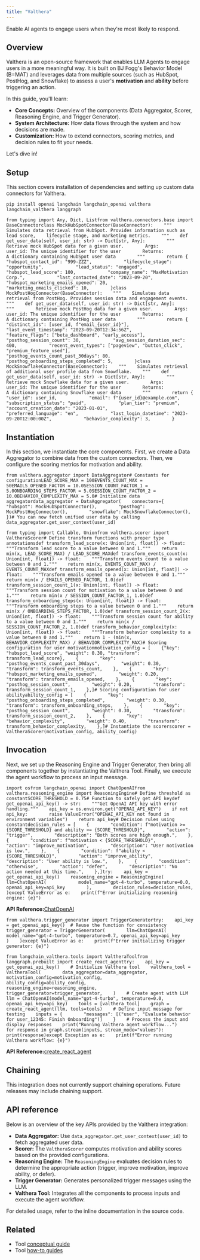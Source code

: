 ```yaml
---
title: "Valthera"
---
```


Enable AI agents to engage users when they're most likely to respond.

## Overview

Valthera is an open-source framework that enables LLM Agents to engage users in a more meaningful way. It is built on BJ Fogg's Behavior Model (B=MAT) and leverages data from multiple sources (such as HubSpot, PostHog, and Snowflake) to assess a user's **motivation** and **ability** before triggering an action.

In this guide, you'll learn:

* **Core Concepts:** Overview of the components (Data Aggregator, Scorer, Reasoning Engine, and Trigger Generator).
* **System Architecture:** How data flows through the system and how decisions are made.
* **Customization:** How to extend connectors, scoring metrics, and decision rules to fit your needs.

Let's dive in!

## Setup

This section covers installation of dependencies and setting up custom data connectors for Valthera.

```
pip install openai langchain langchain_openai valthera langchain_valthera langgraph
```

```
from typing import Any, Dict, Listfrom valthera.connectors.base import BaseConnectorclass MockHubSpotConnector(BaseConnector):    """    Simulates data retrieval from HubSpot. Provides information such as lead score,    lifecycle stage, and marketing metrics.    """    def get_user_data(self, user_id: str) -> Dict[str, Any]:        """        Retrieve mock HubSpot data for a given user.        Args:            user_id: The unique identifier for the user        Returns:            A dictionary containing HubSpot user data        """        return {            "hubspot_contact_id": "999-ZZZ",            "lifecycle_stage": "opportunity",            "lead_status": "engaged",            "hubspot_lead_score": 100,            "company_name": "MaxMotivation Corp.",            "last_contacted_date": "2023-09-20",            "hubspot_marketing_emails_opened": 20,            "marketing_emails_clicked": 10,        }class MockPostHogConnector(BaseConnector):    """    Simulates data retrieval from PostHog. Provides session data and engagement events.    """    def get_user_data(self, user_id: str) -> Dict[str, Any]:        """        Retrieve mock PostHog data for a given user.        Args:            user_id: The unique identifier for the user        Returns:            A dictionary containing PostHog user data        """        return {            "distinct_ids": [user_id, f"email_{user_id}"],            "last_event_timestamp": "2023-09-20T12:34:56Z",            "feature_flags": ["beta_dashboard", "early_access"],            "posthog_session_count": 30,            "avg_session_duration_sec": 400,            "recent_event_types": ["pageview", "button_click", "premium_feature_used"],            "posthog_events_count_past_30days": 80,            "posthog_onboarding_steps_completed": 5,        }class MockSnowflakeConnector(BaseConnector):    """    Simulates retrieval of additional user profile data from Snowflake.    """    def get_user_data(self, user_id: str) -> Dict[str, Any]:        """        Retrieve mock Snowflake data for a given user.        Args:            user_id: The unique identifier for the user        Returns:            A dictionary containing Snowflake user data        """        return {            "user_id": user_id,            "email": f"{user_id}@example.com",            "subscription_status": "paid",            "plan_tier": "premium",            "account_creation_date": "2023-01-01",            "preferred_language": "en",            "last_login_datetime": "2023-09-20T12:00:00Z",            "behavior_complexity": 3,        }
```

## Instantiation

In this section, we instantiate the core components. First, we create a Data Aggregator to combine data from the custom connectors. Then, we configure the scoring metrics for motivation and ability.

```
from valthera.aggregator import DataAggregator# Constants for configurationLEAD_SCORE_MAX = 100EVENTS_COUNT_MAX = 50EMAILS_OPENED_FACTOR = 10.0SESSION_COUNT_FACTOR_1 = 5.0ONBOARDING_STEPS_FACTOR = 5.0SESSION_COUNT_FACTOR_2 = 10.0BEHAVIOR_COMPLEXITY_MAX = 5.0# Initialize data aggregatordata_aggregator = DataAggregator(    connectors={        "hubspot": MockHubSpotConnector(),        "posthog": MockPostHogConnector(),        "snowflake": MockSnowflakeConnector(),    })# You can now fetch unified user data by calling data_aggregator.get_user_context(user_id)
```

```
from typing import Callable, Unionfrom valthera.scorer import ValtheraScorer# Define transform functions with proper type annotationsdef transform_lead_score(x: Union[int, float]) -> float:    """Transform lead score to a value between 0 and 1."""    return min(x, LEAD_SCORE_MAX) / LEAD_SCORE_MAXdef transform_events_count(x: Union[int, float]) -> float:    """Transform events count to a value between 0 and 1."""    return min(x, EVENTS_COUNT_MAX) / EVENTS_COUNT_MAXdef transform_emails_opened(x: Union[int, float]) -> float:    """Transform emails opened to a value between 0 and 1."""    return min(x / EMAILS_OPENED_FACTOR, 1.0)def transform_session_count_1(x: Union[int, float]) -> float:    """Transform session count for motivation to a value between 0 and 1."""    return min(x / SESSION_COUNT_FACTOR_1, 1.0)def transform_onboarding_steps(x: Union[int, float]) -> float:    """Transform onboarding steps to a value between 0 and 1."""    return min(x / ONBOARDING_STEPS_FACTOR, 1.0)def transform_session_count_2(x: Union[int, float]) -> float:    """Transform session count for ability to a value between 0 and 1."""    return min(x / SESSION_COUNT_FACTOR_2, 1.0)def transform_behavior_complexity(x: Union[int, float]) -> float:    """Transform behavior complexity to a value between 0 and 1."""    return 1 - (min(x, BEHAVIOR_COMPLEXITY_MAX) / BEHAVIOR_COMPLEXITY_MAX)# Scoring configuration for user motivationmotivation_config = [    {"key": "hubspot_lead_score", "weight": 0.30, "transform": transform_lead_score},    {        "key": "posthog_events_count_past_30days",        "weight": 0.30,        "transform": transform_events_count,    },    {        "key": "hubspot_marketing_emails_opened",        "weight": 0.20,        "transform": transform_emails_opened,    },    {        "key": "posthog_session_count",        "weight": 0.20,        "transform": transform_session_count_1,    },]# Scoring configuration for user abilityability_config = [    {        "key": "posthog_onboarding_steps_completed",        "weight": 0.30,        "transform": transform_onboarding_steps,    },    {        "key": "posthog_session_count",        "weight": 0.30,        "transform": transform_session_count_2,    },    {        "key": "behavior_complexity",        "weight": 0.40,        "transform": transform_behavior_complexity,    },]# Instantiate the scorerscorer = ValtheraScorer(motivation_config, ability_config)
```

## Invocation

Next, we set up the Reasoning Engine and Trigger Generator, then bring all components together by instantiating the Valthera Tool. Finally, we execute the agent workflow to process an input message.

```
import osfrom langchain_openai import ChatOpenAIfrom valthera.reasoning_engine import ReasoningEngine# Define threshold as constantSCORE_THRESHOLD = 0.75# Function to safely get API keydef get_openai_api_key() -> str:    """Get OpenAI API key with error handling."""    api_key = os.environ.get("OPENAI_API_KEY")    if not api_key:        raise ValueError("OPENAI_API_KEY not found in environment variables")    return api_key# Decision rules using constantdecision_rules = [    {        "condition": f"motivation >= {SCORE_THRESHOLD} and ability >= {SCORE_THRESHOLD}",        "action": "trigger",        "description": "Both scores are high enough.",    },    {        "condition": f"motivation < {SCORE_THRESHOLD}",        "action": "improve_motivation",        "description": "User motivation is low.",    },    {        "condition": f"ability < {SCORE_THRESHOLD}",        "action": "improve_ability",        "description": "User ability is low.",    },    {        "condition": "otherwise",        "action": "defer",        "description": "No action needed at this time.",    },]try:    api_key = get_openai_api_key()    reasoning_engine = ReasoningEngine(        llm=ChatOpenAI(            model_name="gpt-4-turbo", temperature=0.0, openai_api_key=api_key        ),        decision_rules=decision_rules,    )except ValueError as e:    print(f"Error initializing reasoning engine: {e}")
```

**API Reference:**[ChatOpenAI](https://python.langchain.com/api_reference/openai/chat_models/langchain_openai.chat_models.base.ChatOpenAI.html)

```
from valthera.trigger_generator import TriggerGeneratortry:    api_key = get_openai_api_key()  # Reuse the function for consistency    trigger_generator = TriggerGenerator(        llm=ChatOpenAI(            model_name="gpt-4-turbo", temperature=0.7, openai_api_key=api_key        )    )except ValueError as e:    print(f"Error initializing trigger generator: {e}")
```

```
from langchain_valthera.tools import ValtheraToolfrom langgraph.prebuilt import create_react_agenttry:    api_key = get_openai_api_key()    # Initialize Valthera tool    valthera_tool = ValtheraTool(        data_aggregator=data_aggregator,        motivation_config=motivation_config,        ability_config=ability_config,        reasoning_engine=reasoning_engine,        trigger_generator=trigger_generator,    )    # Create agent with LLM    llm = ChatOpenAI(model_name="gpt-4-turbo", temperature=0.0, openai_api_key=api_key)    tools = [valthera_tool]    graph = create_react_agent(llm, tools=tools)    # Define input message for testing    inputs = {        "messages": [("user", "Evaluate behavior for user_12345: Finish Onboarding")]    }    # Process the input and display responses    print("Running Valthera agent workflow...")    for response in graph.stream(inputs, stream_mode="values"):        print(response)except Exception as e:    print(f"Error running Valthera workflow: {e}")
```

**API Reference:**[create\_react\_agent](https://langchain-ai.github.io/langgraph/reference/prebuilt/#langgraph.prebuilt.chat_agent_executor.create_react_agent)

## Chaining

This integration does not currently support chaining operations. Future releases may include chaining support.

## API reference

Below is an overview of the key APIs provided by the Valthera integration:

* **Data Aggregator:** Use `data_aggregator.get_user_context(user_id)` to fetch aggregated user data.
* **Scorer:** The `ValtheraScorer` computes motivation and ability scores based on the provided configurations.
* **Reasoning Engine:** The `ReasoningEngine` evaluates decision rules to determine the appropriate action (trigger, improve motivation, improve ability, or defer).
* **Trigger Generator:** Generates personalized trigger messages using the LLM.
* **Valthera Tool:** Integrates all the components to process inputs and execute the agent workflow.

For detailed usage, refer to the inline documentation in the source code.

## Related

* Tool [conceptual guide](/src/oss/concepts/tools)
* Tool [how-to guides](/src/oss/how_to/#tools)
